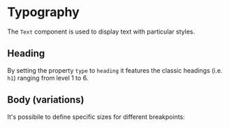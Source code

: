 

# Typography

The `Text` component is used to display text with particular styles.
## Heading
By setting the property `type` to `heading` it features the classic headings (i.e. `h1`) ranging from level 1 to 6.

<Canvas of={TextStories.Heading1} />
<Canvas of={TextStories.Heading2} />
<Canvas of={TextStories.Heading3} />
<Canvas of={TextStories.Heading4} />
<Canvas of={TextStories.Heading5} />
<Canvas of={TextStories.Heading6} />

## Body (variations)
It's possibile to define specific sizes for different breakpoints:

<Canvas of={TextStories.BodyExtraSmall} />
<Canvas of={TextStories.BodySmall} />
<Canvas of={TextStories.BodyMedium} />
<Canvas of={TextStories.BodyLarge} />
<Canvas of={TextStories.BodyExtraLarge} />
<Canvas of={TextStories.BodyExtremelyLarge} />
